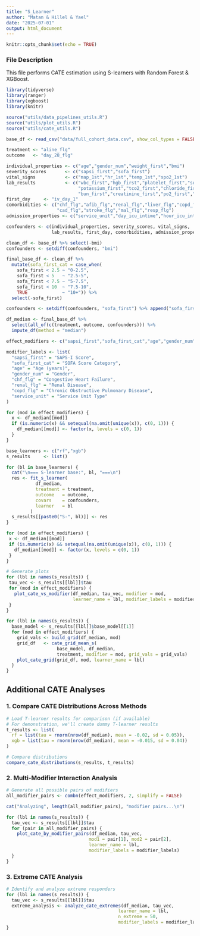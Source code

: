 ```yaml
---
title: "S_Learner"
author: "Matan & Hillel & Yael"
date: "2025-07-01"
output: html_document
---
```


```r
knitr::opts_chunk$set(echo = TRUE)
```

### File Description

This file performs CATE estimation using S-learners with Random Forest & XGBoost.

```r
library(tidyverse)
library(ranger)
library(xgboost)
library(knitr)

source("utils/data_pipelines_utils.R")
source("utils/plot_utils.R")
source("utils/cate_utils.R")
```

```r
base_df <- read_csv("data/full_cohort_data.csv", show_col_types = FALSE)

treatment <- "aline_flg"
outcome   <- "day_28_flg"

individual_properties <- c("age","gender_num","weight_first","bmi")
severity_scores       <- c("sapsi_first","sofa_first")
vital_signs           <- c("map_1st","hr_1st","temp_1st","spo2_1st")
lab_results           <- c("wbc_first","hgb_first","platelet_first","sodium_first",
                           "potassium_first","tco2_first","chloride_first",
                           "bun_first","creatinine_first","po2_first","pco2_first")
first_day     <- "iv_day_1"
comorbidities <- c("chf_flg","afib_flg","renal_flg","liver_flg","copd_flg",
                   "cad_flg","stroke_flg","mal_flg","resp_flg")
admission_properties <- c("service_unit","day_icu_intime","hour_icu_intime")

confounders <- c(individual_properties, severity_scores, vital_signs,
                 lab_results, first_day, comorbidities, admission_properties)

clean_df <- base_df %>% select(-bmi)
confounders <- setdiff(confounders, "bmi")

final_base_df <- clean_df %>%
  mutate(sofa_first_cat = case_when(
    sofa_first < 2.5 ~ "0-2.5",
    sofa_first < 5   ~ "2.5-5",
    sofa_first < 7.5 ~ "5-7.5",
    sofa_first < 10  ~ "7.5-10",
    TRUE             ~ "10+")) %>%
  select(-sofa_first)

confounders <- setdiff(confounders, "sofa_first") %>% append("sofa_first_cat")

df_median <- final_base_df %>%
  select(all_of(c(treatment, outcome, confounders))) %>%
  impute_df(method = "median")

```

```r
effect_modifiers <- c("sapsi_first","sofa_first_cat","age","gender_num","chf_flg","renal_flg","copd_flg","service_unit")

modifier_labels <- list(
  "sapsi_first" = "SAPS-I Score",
  "sofa_first_cat" = "SOFA Score Category", 
  "age" = "Age (years)",
  "gender_num" = "Gender",
  "chf_flg" = "Congestive Heart Failure",
  "renal_flg" = "Renal Disease",
  "copd_flg" = "Chronic Obstructive Pulmonary Disease",
  "service_unit" = "Service Unit Type"
)

for (mod in effect_modifiers) {
  x <- df_median[[mod]]
  if (is.numeric(x) && setequal(na.omit(unique(x)), c(0, 1))) {
    df_median[[mod]] <- factor(x, levels = c(0, 1))
  }
}

```

```r
base_learners <- c("rf","xgb")
s_results     <- list()

for (bl in base_learners) {
  cat("\n=== S-learner base:", bl, "===\n")
  res <- fit_s_learner(
           df_median,
           treatment = treatment,
           outcome   = outcome,
           covars    = confounders,
           learner   = bl
         )
  s_results[[paste0("S-", bl)]] <- res
}

```

```r
for (mod in effect_modifiers) {
 x <- df_median[[mod]]
 if (is.numeric(x) && setequal(na.omit(unique(x)), c(0, 1))) {
   df_median[[mod]] <- factor(x, levels = c(0, 1))
 }
}

# Generate plots
for (lbl in names(s_results)) {
 tau_vec <- s_results[[lbl]]$tau
 for (mod in effect_modifiers) {
   plot_cate_vs_modifier(df_median, tau_vec, modifier = mod,
                         learner_name = lbl, modifier_labels = modifier_labels)
 }
}

```

```r
for (lbl in names(s_results)) {
  base_model <- s_results[[lbl]]$base_model[[1]]
  for (mod in effect_modifiers) {
    grid_vals <- build_grid(df_median, mod)
    grid_df   <- cate_grid_mean_s(
                   base_model, df_median,
                   treatment, modifier = mod, grid_vals = grid_vals)
    plot_cate_grid(grid_df, mod, learner_name = lbl)
  }
}

```

## Additional CATE Analyses

### 1. Compare CATE Distributions Across Methods

```r
# Load T-learner results for comparison (if available)
# For demonstration, we'll create dummy T-learner results
t_results <- list(
  rf = list(tau = rnorm(nrow(df_median), mean = -0.02, sd = 0.05)),
  xgb = list(tau = rnorm(nrow(df_median), mean = -0.015, sd = 0.04))
)

# Compare distributions
compare_cate_distributions(s_results, t_results)
```

### 2. Multi-Modifier Interaction Analysis

```r
# Generate all possible pairs of modifiers
all_modifier_pairs <- combn(effect_modifiers, 2, simplify = FALSE)

cat("Analyzing", length(all_modifier_pairs), "modifier pairs...\n")

for (lbl in names(s_results)) {
  tau_vec <- s_results[[lbl]]$tau
  for (pair in all_modifier_pairs) {
    plot_cate_by_modifier_pairs(df_median, tau_vec, 
                               mod1 = pair[1], mod2 = pair[2], 
                               learner_name = lbl,
                               modifier_labels = modifier_labels)
  }
}
```

### 3. Extreme CATE Analysis

```r
# Identify and analyze extreme responders
for (lbl in names(s_results)) {
  tau_vec <- s_results[[lbl]]$tau
  extreme_analysis <- analyze_cate_extremes(df_median, tau_vec, 
                                          learner_name = lbl, 
                                          n_extreme = 50,
                                          modifier_labels = modifier_labels)
}
```
